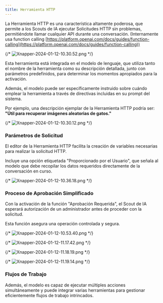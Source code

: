 ```yaml
---
title: Herramienta HTTP
---
```


La Herramienta HTTP es una característica altamente poderosa, que permite a los Scouts de IA ejecutar Solicitudes HTTP sin problemas, permitiéndote llamar cualquier API durante una conversación. (Internamente usa function calling [https://platform.openai.com/docs/guides/function-calling](https://platform.openai.com/docs/guides/function-calling))

{/* ![Xnapper-2024-01-12-10.30.52.png](/images/http-tool/Xnapper-2024-01-12-10.30.52.png) */}

Esta herramienta está integrada en el modelo de lenguaje, que utiliza tanto el nombre de la herramienta como su descripción detallada, junto con parámetros predefinidos, para determinar los momentos apropiados para la activación.

Además, el modelo puede ser específicamente instruido sobre cuándo emplear la herramienta a través de directivas incluidas en su prompt del sistema.

Por ejemplo, una descripción ejemplar de la Herramienta HTTP podría ser:
**"Útil para recuperar imágenes aleatorias de gatos."**

{/* ![Xnapper-2024-01-12-10.30.12.png](/images/http-tool/Xnapper-2024-01-12-10.30.12.png) */}

### Parámetros de Solicitud

El editor de la Herramienta HTTP facilita la creación de variables necesarias para realizar la solicitud HTTP.

Incluye una opción etiquetada "Proporcionado por el Usuario", que señala al modelo que debe recopilar los datos requeridos directamente de la conversación en curso.

{/* ![Xnapper-2024-01-12-10.36.18.png](/images/http-tool/Xnapper-2024-01-12-10.36.18.png) */}

### **Proceso de Aprobación Simplificado**

Con la activación de la función "Aprobación Requerida", el Scout de IA esperará autorización de un administrador antes de proceder con la solicitud.

Esta función asegura una operación controlada y segura.

{/* ![Xnapper-2024-01-12-10.53.40.png](/images/http-tool/Xnapper-2024-01-12-10.53.40.png) */}

{/* ![Xnapper-2024-01-12-11.17.42.png](/images/http-tool/Xnapper-2024-01-12-11.17.42.png) */}

{/* ![Xnapper-2024-01-12-11.18.19.png](/images/http-tool/Xnapper-2024-01-12-11.18.19.png) */}

{/* ![Xnapper-2024-01-12-11.19.14.png](/images/http-tool/Xnapper-2024-01-12-11.19.14.png) */}

### **Flujos de Trabajo**

Además, el modelo es capaz de ejecutar múltiples acciones simultáneamente y puede integrar varias herramientas para gestionar eficientemente flujos de trabajo intrincados.
